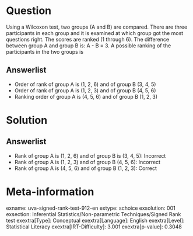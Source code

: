 Question
========

Using a Wilcoxon test, two groups (A and B) are compared. There are three participants in each group and it is examined at which group got the most questions right. The scores are ranked (1 through 6). The difference between group A and group B is: A - B = 3. A possible ranking of the participants in the two groups is

Answerlist
----------

* Order of rank of group A is (1, 2, 6) and of group B (3, 4, 5)
* Order of rank of group A is (1, 2, 3) and of group B (4, 5, 6)
* Ranking order of group A is (4, 5, 6) and of group B (1, 2, 3)

Solution
========

Answerlist
----------

* Rank of group A is (1, 2, 6) and of group B is (3, 4, 5): Incorrect
* Rank of group A is (1, 2, 3) and of group B (4, 5, 6): Incorrect
* Rank of group A is (4, 5, 6) and of group B (1, 2, 3): Correct

Meta-information
================
exname: uva-signed-rank-test-912-en
extype: schoice
exsolution: 001
exsection: Inferential Statistics/Non-parametric Techniques/Signed Rank test
exextra[Type]: Conceptual
exextra[Language]: English
exextra[Level]: Statistical Literacy
exextra[IRT-Difficulty]: 3.001
exextra[p-value]: 0.3048
